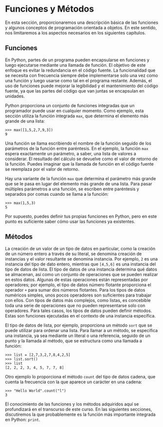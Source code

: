 # Funciones y Métodos

En esta sección, proporcionaremos una descripción básica de las funciones y algunos conceptos de programación orientada a objetos. En este sentido, nos limitaremos a los aspectos necesarios en los siguientes capítulos.

## Funciones

En Python, partes de un programa pueden encapsularse en funciones y luego ejecutarse mediante una llamada de función. El objetivo de este enfoque es evitar la redundancia en el código fuente. La funcionalidad que se necesita con frecuencia siempre debe implementarse solo una vez como una función y luego usarse como tal en el programa restante. Además, el uso de funciones puede mejorar la legibilidad y el mantenimiento del código fuente, ya que las partes del código que van juntas se encapsulan en unidades.

Python proporciona un conjunto de funciones integradas que un programador puede usar en cualquier momento. Como ejemplo, esta sección utiliza la función integrada `max`, que determina el elemento más grande de una lista:

```
>>> max([1,5,2,7,9,3])
9
```

Una función se llama escribiendo el nombre de la función seguido de los parámetros de la función entre paréntesis. En el ejemplo, la función `max` espera exactamente un parámetro, a saber, una lista de valores a considerar. El resultado del cálculo se devuelve como el valor de retorno de la función. Puedes imaginar que la llamada de función en el código fuente se reemplaza por el valor de retorno.

Hay una variante de la función `max` que determina el parámetro más grande que se le pasa en lugar del elemento más grande de una lista. Para pasar múltiples parámetros a una función, se escriben entre paréntesis y separados por comas cuando se llama a la función:

```
>>> max(1,5,3)
5
```

Por supuesto, puedes definir tus propias funciones en Python, pero en este punto es suficiente saber cómo usar las funciones ya existentes.

## Métodos

La creación de un valor de un tipo de datos en particular, como la creación de un número entero a través de su literal, se denomina creación de instancias y el valor resultante se denomina instancia. Por ejemplo, `2` es una instancia del tipo de dato entero, mientras que `[4,5,6]` es una instancia del tipo de datos de lista. El tipo de datos de una instancia determina qué datos se almacenan, así como un conjunto de operaciones que se pueden realizar en estos datos. Algunas de estas operaciones están representadas por operadores; por ejemplo, el tipo de datos número flotante proporciona el operador `+` para sumar dos números flotantes. Para los tipos de datos numéricos simples, unos pocos operadores son suficientes para trabajar con ellos. Con tipos de datos más complejos, como listas, es concebible toda una serie de operaciones que no pueden representarse solo con operadores. Para tales casos, los tipos de datos pueden definir métodos. Estas son funciones ejecutadas en el contexto de una instancia específica.

El tipo de datos de lista, por ejemplo, proporciona un método `sort` que se puede utilizar para ordenar una lista. Para llamar a un método, se especifica una instancia, ya sea mediante un literal o una referencia, seguido de un punto y la llamada al método, que se estructura como una llamada a función:

```
>>> list = [2,7,3,2,7,8,4,2,5]
>>> list.sort()
>>> list
[2, 2, 2, 3, 4, 5, 7, 7, 8]
```

Otro ejemplo lo proporciona el método `count` del tipo de datos cadena, que cuenta la frecuencia con la que aparece un carácter en una cadena:

```
>>> "Hello World".count("l")
3
```

El conocimiento de las funciones y los métodos adquiridos aquí se profundizará en el transcurso de este curso. En las siguientes secciones, discutiremos la que probablemente es la función más importante integrada en Python: `print`.

